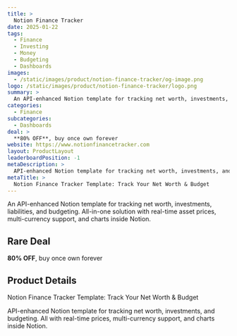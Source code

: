 ```yaml
---
title: >
  Notion Finance Tracker
date: 2025-01-22
tags:
  - Finance
  - Investing
  - Money
  - Budgeting
  - Dashboards
images:
  - /static/images/product/notion-finance-tracker/og-image.png
logo: /static/images/product/notion-finance-tracker/logo.png
summary: >
  An API-enhanced Notion template for tracking net worth, investments, liabilities, and budgeting. All-in-one solution with real-time asset prices, multi-currency support, and charts inside Notion.
categories:
  - Finance
subcategories:
  - Dashboards
deal: >
  **80% OFF**, buy once own forever
website: https://www.notionfinancetracker.com
layout: ProductLayout
leaderboardPosition: -1
metaDescription: >
  API-enhanced Notion template for tracking net worth, investments, and budgeting. All with real-time prices, multi-currency support, and charts inside Notion.
metaTitle: >
  Notion Finance Tracker Template: Track Your Net Worth & Budget
---
```

An API-enhanced Notion template for tracking net worth, investments, liabilities, and budgeting. All-in-one solution with real-time asset prices, multi-currency support, and charts inside Notion.

## Rare Deal

**80% OFF**, buy once own forever

## Product Details

Notion Finance Tracker Template: Track Your Net Worth & Budget

API-enhanced Notion template for tracking net worth, investments, and budgeting. All with real-time prices, multi-currency support, and charts inside Notion.
